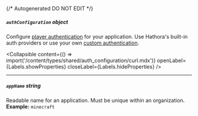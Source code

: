 {/* Autogenerated DO NOT EDIT  */}

##### `authConfiguration` _object_
Configure [player authentication](https://hathora.dev/docs/lobbies\-and\-matchmaking/auth\-service) for your application. Use Hathora's built\-in auth providers or use your own [custom authentication](https://hathora.dev/docs/lobbies\-and\-matchmaking/auth\-service\#custom\-auth\-provider).

<Collapsible content={() => import('/content/types/shared/auth_configuration/curl.mdx')} openLabel={Labels.showProperties} closeLabel={Labels.hideProperties} />


---
##### `appName` _string_
Readable name for an application. Must be unique within an organization.
<br/>
**Example:** `minecraft`


